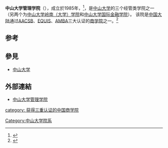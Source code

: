 {{Not|国立中山大学管理学院}}
{{Infobox University Department
 |名称              = 中山大学管理学院
 |其他名称        = School of Business, Sun Yat-sen University
 |徽标           = 
 |徽标说明        =
 |图像名称        =
 |图像大小        =
 |图像说明        =
 |旧称        = 
 |隶属              = [[中山大学|中山大学]]
 |建立时间        = 1985年
 |关闭时间        =
 |类型              =
 |院长              = 
 |党委书记        =
 |头衔              =
 |sister_college     
 |教师              =
 |员工              =
 |学生              =
 |本科生           =
 |研究生           =
 |博士生           =
 |其他学生        =
 |地址              ={{CHN}}[[广东省|广东省]][[广州市|广州市]]
 |坐标              =
 |网址              = [http://bus.sysu.edu.cn/ 中山大学管理学院]
}}
'''中山大学管理学院'''（{{lang|en|'''School of Business, Sun Yat-sen University'''}}），成立於1985年，<ref>{{Cite web |url=http://bus.sysu.edu.cn/Info.aspx?TypeID=981ad7b5-25e3-4771-b9bf-fe7b0f30fb67 |title=学院历史与简介 |accessdate=2016-04-19 |archive-date=2016-04-25 |archive-url=https://web.archive.org/web/20160425213109/http://bus.sysu.edu.cn/Info.aspx?TypeID=981ad7b5-25e3-4771-b9bf-fe7b0f30fb67 |dead-url=no }}</ref>，是[[中山大学|中山大学]]的三个经管类学院之一（另两个为[[中山大学岭南（大学）学院|中山大学岭南（大学）学院]]和[[中山大学国际金融学院|中山大学国际金融学院]]）。
该院是[[中国大陆|中国大陆]]通过[[AACSB|AACSB]]、[[EQUIS|EQUIS]]、[[AMBA|AMBA]]三大认证的[[商学院|商学院]]之一。<ref>{{Cite web |url=http://news.ifeng.com/gundong/detail_2013_07/26/27936159_0.shtml |title=中大管理学院获三大权威认证 |access-date=2016-04-19 |archive-date=2019-05-12 |archive-url=https://web.archive.org/web/20190512210932/http://news.ifeng.com/gundong/detail_2013_07/26/27936159_0.shtml |dead-url=no }}</ref>
==参考==
{{reflist}}

==參見==
* [[中山大学|中山大学]]

==外部連結==
*[http://bus.sysu.edu.cn/ 中山大学管理学院] {{Wayback|url=http://bus.sysu.edu.cn/ |date=20211203090814 }}

{{中山大学}}
{{亞洲EQUIS認證大學}}
{{亞洲AMBA認證大學}}
{{亞洲AACSB認證大學}}


[[Category:中山大学院系|Category:中山大学院系]]
[[category:_获得三重认证的中国商学院|category: 获得三重认证的中国商学院]]